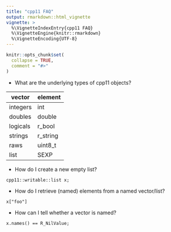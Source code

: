 ```yaml
---
title: "cpp11 FAQ"
output: rmarkdown::html_vignette
vignette: >
  %\VignetteIndexEntry{cpp11 FAQ}
  %\VignetteEngine{knitr::rmarkdown}
  %\VignetteEncoding{UTF-8}
---
```


```r
knitr::opts_chunk$set(
  collapse = TRUE,
  comment = "#>"
)
```




* What are the underlying types of cpp11 objects?

vector   | element
---      | ---
integers |	int
doubles	 | double
logicals | r_bool
strings	 | r_string
raws	   | uint8_t
list	   | SEXP

* How do I create a new empty list?
```
cpp11::writable::list x;
```

* How do I retrieve (named) elements from a named vector/list?

```
x["foo"]
```

* How can I tell whether a vector is named?
```
x.names() == R_NilValue;
```






